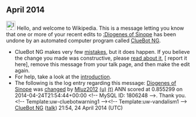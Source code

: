 <article id="42576562" title=User talk:Mluz2012>
	<talkpage id="42576562" title="User talk:Mluz2012">


== April 2014 ==
[[File:Information.svg|left|25px|alt=|link=]] Hello, and welcome to Wikipedia. This is a message letting you know that one or more of your recent edits to [[:Diogenes of Sinope]] has been undone by an automated computer program called [[User:ClueBot NG|ClueBot NG]].
{{clear}}
* ClueBot NG makes very few [[User:ClueBot NG#Information About False Positives|mistakes]], but it does happen. If you believe the change you made was constructive, please [[User:ClueBot NG#Information About False Positives|read about it]], [{{User:ClueBot NG/Warnings/FPReport|1806248}} report it here], remove this message from your talk page, and then make the edit again.
* For help, take a look at the [[Wikipedia:Introduction|introduction]].
* The following is the log entry regarding this message: [[Diogenes of Sinope]] was [http://en.wikipedia.org/w/index.php?title=Diogenes+of+Sinope&amp;diff=605666273&amp;oldid=605664393 changed] by [[Special:Contributions/Mluz2012|Mluz2012]] [[User:Mluz2012|(u)]] [[User talk:Mluz2012|(t)]] ANN scored at 0.855299 on 2014-04-24T21:54:44+00:00 &lt;!-- MySQL ID: 1806248 --&gt;. Thank you. &lt;!-- Template:uw-cluebotwarning1 --&gt;&lt;!-- Template:uw-vandalism1 --&gt; [[User:ClueBot NG|ClueBot NG]] ([[User talk:ClueBot NG|talk]]) 21:54, 24 April 2014 (UTC)
	</talkpage>
</article>